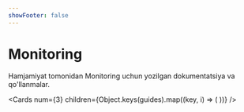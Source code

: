 ```yaml
---
showFooter: false
---
```



# Monitoring

Hamjamiyat tomonidan Monitoring uchun yozilgan dokumentatsiya va qo'llanmalar.

<Cards
  num={3}
  children={Object.keys(guides).map((key, i) => (
    <Card
      key={i}
      title={guides[key].title}
      description={guides[key].description}
      icon={guides[key].icon}
      href={guides[key].href}
    />
  ))}
/>
